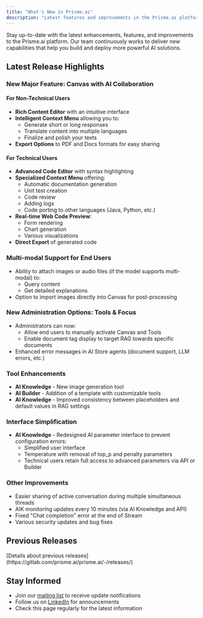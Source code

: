 ```yaml
---
title: "What's New in Prisme.ai"
description: "Latest features and improvements in the Prisme.ai platform"
---
```


Stay up-to-date with the latest enhancements, features, and improvements to the Prisme.ai platform. Our team continuously works to deliver new capabilities that help you build and deploy more powerful AI solutions.

## Latest Release Highlights

<Update label="March Release" description="v25.03.261523">

### New Major Feature: Canvas with AI Collaboration

#### For Non-Technical Users
- **Rich Content Editor** with an intuitive interface
- **Intelligent Context Menu** allowing you to:
  - Generate short or long responses
  - Translate content into multiple languages
  - Finalize and polish your texts
- **Export Options** to PDF and Docs formats for easy sharing

#### For Technical Users
- **Advanced Code Editor** with syntax highlighting
- **Specialized Context Menu** offering:
  - Automatic documentation generation
  - Unit test creation
  - Code review
  - Adding logs
  - Code porting to other languages (Java, Python, etc.)
- **Real-time Web Code Preview**:
  - Form rendering
  - Chart generation
  - Various visualizations
- **Direct Export** of generated code

### Multi-modal Support for End Users
- Ability to attach images or audio files (if the model supports multi-modal) to:
  - Query content
  - Get detailed explanations
- Option to import images directly into Canvas for post-processing

### New Administration Options: Tools & Focus
- Administrators can now:
  - Allow end users to manually activate Canvas and Tools
  - Enable document tag display to target RAG towards specific documents
- Enhanced error messages in AI Store agents (document support, LLM errors, etc.)

### Tool Enhancements
- **AI Knowledge** - New image generation tool
- **AI Builder** - Addition of a template with customizable tools
- **AI Knowledge** - Improved consistency between placeholders and default values in RAG settings

### Interface Simplification
- **AI Knowledge** - Redesigned AI parameter interface to prevent configuration errors:
  - Simplified user interface
  - Temperature with removal of top_p and penalty parameters
  - Technical users retain full access to advanced parameters via API or Builder

### Other Improvements
- Easier sharing of active conversation during multiple simultaneous threads
- AIK monitoring updates every 10 minutes (via AI Knowledge and API)
- Fixed "Chat completion" error at the end of Stream
- Various security updates and bug fixes

</Update>

## Previous Releases

<Accordion title="Previous releases">
  [Details about previous releases] (https://gitlab.com/prisme.ai/prisme.ai/-/releases/)
</Accordion>

## Stay Informed

- Join our [mailing list](https://www.prisme.ai/en/newsletter) to receive update notifications
- Follow us on [LinkedIn](https://linkedin.com/company/prisme-ai) for announcements
- Check this page regularly for the latest information